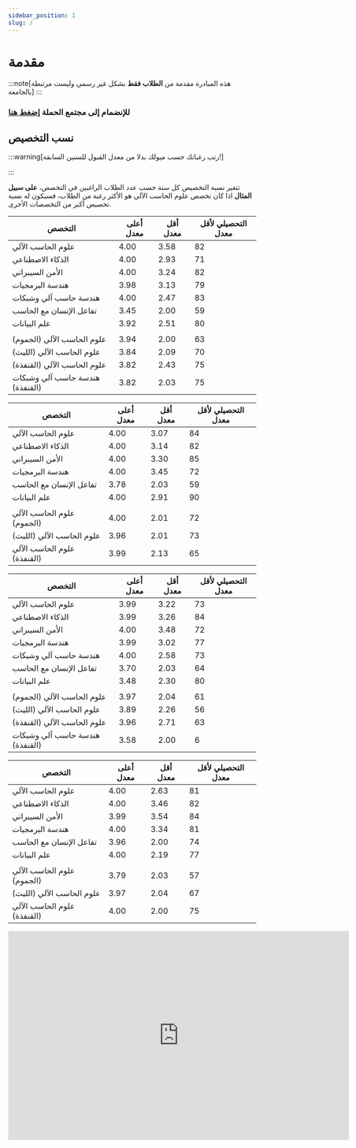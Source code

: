 ```yaml
---
sidebar_position: 1
slug: /
---
```



# مقدمة

:::note[هذه المبادرة مقدمة من **الطلاب فقط** بشكل غير رسمي وليست مرتبطة بالجامعة] 
:::

### للإنضمام إلى مجتمع الحملة [إضغط هنا](https://t.me/+5M8kuV7aAsRlNDU0)


## نسب التخصيص

:::warning[رتب رغباتك حسب ميولك بدلا من معدل القبول للسنين السابقة!]

:::

تتغير نسبة التخصيص كل سنة حسب عدد الطلاب الراغبين في التخصص، **على سبيل المثال** اذا كان تخصص علوم الحاسب الآلي هو الأكثر رغبة من الطلاب، فسيكون له نسبة تخصيص أكبر من التخصصات الأخرى.


<Tabs queryString="batch">
  <TabItem value="طلاب 1445" label="طلاب 1445" default>
  
  | التخصص                               | أعلى معدل | أقل معدل | التحصيلي لأقل معدل |
  |--------------------------------------|-----------|----------|---------------------|
  | علوم الحاسب الآلي             | 4.00      | 3.58     | 82                  |
  | الذكاء الاصطناعي              | 4.00      | 2.93     | 71                  |
  | الأمن السيبراني               | 4.00      | 3.24     | 82                  |
  | هندسة البرمجيات               | 3.98      | 3.13     | 79                  |
  | هندسة حاسب آلي وشبكات         | 4.00      | 2.47     | 83                  |
  | تفاعل الإنسان مع الحاسب       | 3.45      | 2.00     | 59                  |
  | علم البيانات                  | 3.92      | 2.51     | 80                  |
  | | | | |
  | علوم الحاسب الآلي (الجموم)          | 3.94      | 2.00     | 63                  |
  | علوم الحاسب الآلي (الليث)           | 3.84      | 2.09     | 70                  |
  | علوم الحاسب الآلي (القنفذة)         | 3.82      | 2.43     | 75                  |
  | هندسة حاسب آلي وشبكات (القنفذة)         | 3.82      | 2.03     | 75                  |
  
  </TabItem>

  <TabItem value="طالبات 1445" label="طالبات 1445">
  
  | التخصص                               | أعلى معدل | أقل معدل | التحصيلي لأقل معدل |
  |--------------------------------------|-----------|----------|---------------------|
  | علوم الحاسب الآلي             | 4.00      | 3.07     | 84                  |
  | الذكاء الاصطناعي              | 4.00      | 3.14     | 82                  |
  | الأمن السيبراني               | 4.00      | 3.30     | 85                  |
  | هندسة البرمجيات               | 4.00      | 3.45     | 72                  |
  | تفاعل الإنسان مع الحاسب       | 3.78      | 2.03     | 59                  |
  | علم البيانات                  | 4.00      | 2.91     | 90                  |
  | | | | |
  | علوم الحاسب الآلي (الجموم)          | 4.00      | 2.01     | 72                  |
  | علوم الحاسب الآلي (الليث)           | 3.96      | 2.01     | 73                  |
  | علوم الحاسب الآلي (القنفذة)         | 3.99      | 2.13     | 65                  |
  
  </TabItem>

  <TabItem value="طلاب 1444" label="طلاب 1444">
  
  | التخصص                              | أعلى معدل | أقل معدل | التحصيلي لأقل معدل |
  |-------------------------------------|-----------|----------|---------------------|
  | علوم الحاسب الآلي            | 3.99      | 3.22     | 73                  |
  | الذكاء الاصطناعي             | 3.99      | 3.26     | 84                  |
  | الأمن السيبراني              | 4.00      | 3.48     | 72                  |
  | هندسة البرمجيات              | 3.99      | 3.02     | 77                  |
  | هندسة حاسب آلي وشبكات        | 4.00      | 2.58     | 73                  |
  | تفاعل الإنسان مع الحاسب      | 3.70      | 2.03     | 64                  |
  | علم البيانات                 | 3.48      | 2.30     | 80                  |
  | | | | |
  | علوم الحاسب الآلي (الجموم)         | 3.97      | 2.04     | 61                  |
  | علوم الحاسب الآلي (الليث)          | 3.89      | 2.26     | 56                  |
  | علوم الحاسب الآلي (القنفذة)        | 3.96      | 2.71     | 63                  |
  | هندسة حاسب آلي وشبكات (القنفذة)    | 3.58      | 2.00     | 6                   |
  
  </TabItem>

  <TabItem value="طالبات 1444" label="طالبات 1444">
  
  | التخصص                              | أعلى معدل | أقل معدل | التحصيلي لأقل معدل |
  |-------------------------------------|-----------|----------|---------------------|
  | علوم الحاسب الآلي            | 4.00      | 2.63     | 81                  |
  | الذكاء الاصطناعي             | 4.00      | 3.46     | 82                  |
  | الأمن السيبراني              | 3.99      | 3.54     | 84                  |
  | هندسة البرمجيات              | 4.00      | 3.34     | 81                  |
  | تفاعل الإنسان مع الحاسب      | 3.96      | 2.00     | 74                  |
  | علم البيانات                 | 4.00      | 2.19     | 77                  |
  | | | | |
  | علوم الحاسب الآلي (الجموم)         | 3.79      | 2.03     | 57                  |
  | علوم الحاسب الآلي (الليث)          | 3.97      | 2.04     | 67                  |
  | علوم الحاسب الآلي (القنفذة)        | 4.00      | 2.00     | 75               |
  
  </TabItem>
</Tabs>

<iframe 
  height="424" 
  width="692"
  seamless 
  frameborder="0"
  scrolling="yes" 
  style={{overflowY: "clip"}}
  src="https://docs.google.com/spreadsheets/d/e/2PACX-1vS8YhztvzJEQGCoZW-ey3pIuqGQENJGJP_wHrl-WDPPFzM-gMJ2CN4wk64bORvlSAQawbmYeWk-zw5w/pubchart?oid=1506513025&amp;format=interactive">
</iframe>

